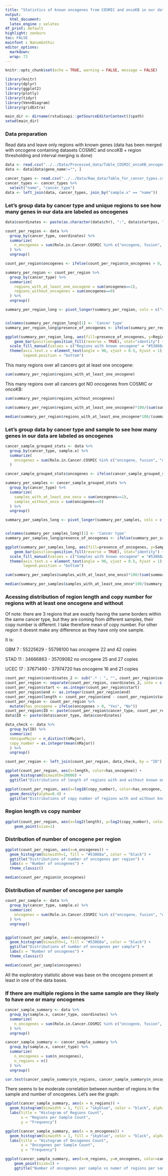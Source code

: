 ---
title: "Statistics of known oncogenes from COSMIC and oncoKB in our data"
output: 
  html_document:
  latex_engine : xelatex
df_print: default
highlight: zenburn
toc: FALSE
mainfont : NanumGothic    
editor_options: 
  markdown: 
  wrap: 72
---
  
```{r setup, include=FALSE}
knitr::opts_chunk$set(echo = TRUE, warning = FALSE, message = FALSE)
```

```{r libraries, include=FALSE}
library(knitr)
library(dplyr)
library(ggplot2)
library(plotly)
library(tidyr)
library(VennDiagram)
library(gridExtra)
```

```{r setwd, include=FALSE}
main_dir <- dirname(rstudioapi::getSourceEditorContext()$path) 
setwd(main_dir)
```

### Data preparation

Read data and leave only regions with known genes (data has been merged with oncogene  containing datasets COSMIC and oncoKB + region thresholding and interval merging is done)

```{r data import and remove regions without genes}
data <- read.csv("../../Data/Processed_data/Table_COSMIC_oncoKB_oncogenes_TSG.csv")
data <- data[data$gene_name!="", ]

cancer_types <- read.csv("../../Data/Raw_data/Table_for_cancer_types.csv")
cancer_types <- cancer_types %>% 
  select("name", "cancer_type")
data <- left_join(data, cancer_types, join_by("sample.x" == "name"))
```


### Let's group data by cancer type and unique regions to see how many genes in our data are labeled as oncogenes

```{r count genes per region and cancer type}
data$coordinates <- paste(as.character(data$chr), ":", data$startpos, "-", data$endpos)

count_per_region <- data %>%
  group_by(cancer_type, coordinates) %>%
  summarize(
    n_oncogenes = sum(Role.in.Cancer.COSMIC %in% c("oncogene, fusion", "oncogene") | Is.Oncogene.oncoKB == "Yes")
  ) %>%
  ungroup()

count_per_region$oncogenes <- ifelse(count_per_region$n_oncogenes > 0, 1, 0)

summary_per_region <- count_per_region %>%
  group_by(cancer_type) %>%
  summarize(
    regions_with_at_least_one_oncogene = sum(oncogenes==1),
    regions_without_oncogenes = sum(oncogenes==0)
  ) %>%
  ungroup()

summary_per_region_long <- pivot_longer(summary_per_region, cols = c("regions_with_at_least_one_oncogene", "regions_without_oncogenes"), names_to = "presence_of_oncogenes", values_to = "Regions")


colnames(summary_per_region_long)[1] <- 'Cancer type'
summary_per_region_long$presence_of_oncogenes <- ifelse(summary_per_region_long$presence_of_oncogenes == 'regions_with_at_least_one_oncogene', 'Regions with known oncogene', 'Regions without known oncogene')

ggplot(summary_per_region_long, aes(fill=presence_of_oncogenes, y=Regions, x=`Cancer type`)) + 
    geom_bar(position=position_fill(reverse = TRUE), stat="identity") +
  scale_fill_manual(values = c("Regions with known oncogene" = "#53868a", 'Regions without known oncogene' = "#7ac4cd")) +
  theme(axis.text.x = element_text(angle = 90, vjust = 0.5, hjust = 1),
        legend.position = "bottom")
```

This many regions over all cancers got at least one oncogene:

```{r}
sum(summary_per_region$regions_with_at_least_one_oncogene)
```

This many regions over all cancers got NO oncogenes from COSMIC or oncoKB:

```{r}
sum(summary_per_region$regions_without_oncogenes)
```

```{r}
sum(summary_per_region$regions_with_at_least_one_oncogene)*100/(sum(summary_per_region$regions_without_oncogenes)+ sum(summary_per_region$regions_with_at_least_one_oncogene))
```

```{r}
median(summary_per_region$regions_with_at_least_one_oncogene*100/(summary_per_region$regions_with_at_least_one_oncogene+summary_per_region$regions_without_oncogenes))
```

### Let's group data by cancer type and sample to see how many genes in our data are labeled as oncogenes

```{r distribution 4}
cancer_sample_grouped_stats <- data %>%
  group_by(cancer_type, sample.x) %>%
  summarize(
    oncogenes = sum(Role.in.Cancer.COSMIC %in% c("oncogene, fusion", "oncogene") | Is.Oncogene.oncoKB == "Yes")
  )

cancer_sample_grouped_stats$oncogenes <- ifelse(cancer_sample_grouped_stats$oncogenes >0, 1, 0)

summary_per_samples <- cancer_sample_grouped_stats %>%
  group_by(cancer_type) %>%
  summarize(
    samples_with_at_least_one_onco = sum(oncogenes==1),
    samples_without_onco = sum(oncogenes==0)
  ) %>%
  ungroup()

summary_per_samples_long <- pivot_longer(summary_per_samples, cols = c("samples_with_at_least_one_onco", "samples_without_onco"), names_to = "presence_of_oncogenes", values_to = "Samples")


colnames(summary_per_samples_long)[1] <- 'Cancer type'
summary_per_samples_long$presence_of_oncogenes <- ifelse(summary_per_samples_long$presence_of_oncogenes == 'samples_with_at_least_one_onco', 'Samples with known oncogene', 'Samples without known oncogene')

ggplot(summary_per_samples_long, aes(fill=presence_of_oncogenes, y=Samples, x=`Cancer type`)) + 
    geom_bar(position=position_fill(reverse = TRUE), stat="identity") +
  scale_fill_manual(values = c("Samples with known oncogene" = "#53868a", 'Samples without known oncogene' = "#7ac4cd")) +
  theme(axis.text.x = element_text(angle = 90, vjust = 0.5, hjust = 1),
        legend.position = "bottom")
```
```{r}
sum(summary_per_samples$samples_with_at_least_one_onco)*100/(sum(summary_per_samples$samples_with_at_least_one_onco)+ sum(summary_per_samples$samples_without_onco))
```
```{r}
median(summary_per_samples$samples_with_at_least_one_onco*100/(summary_per_samples$samples_with_at_least_one_onco+ summary_per_samples$samples_without_onco))
```


### Acessing distribution of region length and copy number for regions with at least one oncogene and without
Of note: there are 3 regions that are exactly having the same borders within the same cancer type, but they are coming from different samples, their copy number is different. I take therefore mean of copy number. For other region it doesnt make any difference as they have only one sample. 

It is:

GBM 7 : 55225629 - 55798100         has oncogene      22 and 42 copies

STAD 11 : 34666863 - 35709082       no oncogene       25 and 27 copies

UCEC 17 : 37671490 - 37974720       has oncogene      16 and 21 copies 


```{r distribution}
count_per_region$coordinates_2 <- sub(".* : ", "", count_per_region$coordinates)
count_per_region <- separate(count_per_region, coordinates_2, into = c("start", "end"), sep = " - ")
count_per_region$start <- as.integer(count_per_region$start)
count_per_region$end <- as.integer(count_per_region$end)
count_per_region$length <- count_per_region$end - count_per_region$start
count_per_region <- count_per_region %>%
  mutate(has_oncogene = ifelse(oncogenes > 0, "Yes", "No"))
count_per_region$ID <- paste(count_per_region$cancer_type, count_per_region$coordinates)
data$ID <- paste(data$cancer_type, data$coordinates)

data_check <- data %>%
  group_by(ID) %>%
  summarize(
  nUniqueMajor = n_distinct(nMajor),
  copy_number = as.integer(mean(nMajor))
  ) %>%
  ungroup()

count_per_region <- left_join(count_per_region, data_check, by = "ID")

ggplot(count_per_region, aes(x=length, color=has_oncogene)) + 
  geom_histogram(binwidth=20000) +
  ggtitle("Distributions of length of regions with and without known oncogene")
```
```{r distribution 2}
ggplot(count_per_region, aes(x=log10(copy_number), color=has_oncogene, fill=has_oncogene))+
  geom_density(alpha=0.4) +
  ggtitle("Distributions of copy number of regions with and without known oncogene")
```

### Region length vs copy number


```{r}
ggplot(count_per_region, aes(x=log2(length), y=log2(copy_number), color=has_oncogene)) + 
    geom_point(size=1) 
```

### Distribution of number of oncogene per region

```{r distribution 3}
ggplot(count_per_region, aes(x=n_oncogenes)) + 
  geom_histogram(binwidth=1, fill = "#53868a", color = "black") +
  ggtitle("Distributions of number of oncogenes per region") +
  labs(x = "Number of oncogenes") +
  theme_classic()
```
```{r}
median(count_per_region$n_oncogenes)
```


### Distribution of number of oncogene per sample

```{r}
count_per_sample <- data %>%
  group_by(cancer_type, sample.x) %>%
  summarize(
    oncogenes = sum(Role.in.Cancer.COSMIC %in% c("oncogene, fusion", "oncogene") | Is.Oncogene.oncoKB == "Yes")
  ) %>%
  ungroup()


ggplot(count_per_sample, aes(x=oncogenes)) + 
  geom_histogram(binwidth=1, fill = "#53868a", color = "black") +
  ggtitle("Distributions of number of oncogenes per sample") +
  labs(x = "Number of oncogenes") +
  theme_classic()
```
```{r}
median(count_per_sample$oncogenes)
```


All the exploratory statistic above was base on the oncogens present at least in one of the data bases. 

### If there are multiple regions in the same sample are they likely to have one or many oncogenes

```{r }
cancer_sample_summary <- data %>%
  group_by(sample.x, cancer_type, coordinates) %>%
  summarize(
    n_oncogenes = sum(Role.in.Cancer.COSMIC %in% c("oncogene, fusion", "oncogene") | Is.Oncogene.oncoKB == "Yes")
  ) %>%
  ungroup()

cancer_sample_summary <- cancer_sample_summary %>%
  group_by(sample.x, cancer_type) %>%
  summarize(
    n_oncogenes = sum(n_oncogenes),
    n_regions = n()
  ) %>%
  ungroup()

cor.test(cancer_sample_summary$n_regions, cancer_sample_summary$n_oncogenes)
```

There seems to be moderate correlation between number of regions in the sample and number of oncogenes. Let's see the graph:

```{r }
ggplot(cancer_sample_summary, aes(x = n_regions)) +
  geom_histogram(binwidth = 1, fill = "skyblue", color = "black", alpha = 0.7) +
  labs(title = "Histogram of Regions Count",
       x = "Regions per Sample Count",
       y = "Frequency")
```

```{r }
ggplot(cancer_sample_summary, aes(x = n_oncogenes)) +
  geom_histogram(binwidth = 1, fill = "skyblue", color = "black", alpha = 0.7) +
  labs(title = "Histogram of Oncogenes Count",
       x = "Oncogenes per Sample Count",
       y = "Frequency")
```
```{r}
ggplot(cancer_sample_summary, aes(x=n_regions, y=n_oncogenes, color=cancer_type)) + 
    geom_point(size=2) +
    ggtitle("Number of oncogenes per sample vs numer of regions per sample")  
```

